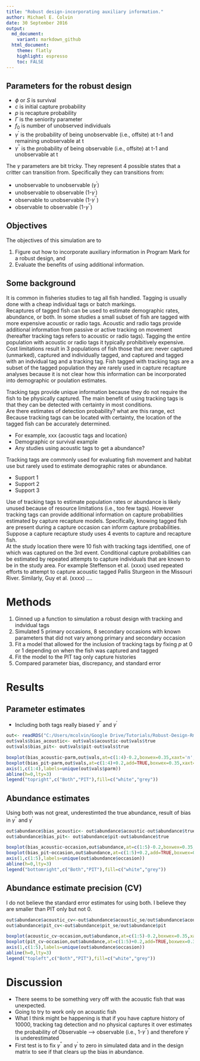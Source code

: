 ```yaml
---
title: "Robust design-incorporating auxiliary information."
author: Michael E. Colvin
date: 30 September 2016
output:
  md_document:
    variant: markdown_github
  html_document:
    theme: flatly
    highlight: espresso
    toc: FALSE
---
```




## Parameters for the robust design

* $\phi$ or $S$ is survival
* $c$ is initial capture probability
* $p$ is recapture probability
* $\Gamma$ is the seniority parameter
* $f_0$ is number of unobserved individuals
* $\gamma^{\prime}$ is the probability of being unobservable (i.e., offsite) at t-1 and remaining unobservable at t
* $\gamma^{\prime\prime}$ is the probability of being observable (i.e., offsite) at t-1 and unobservable at t

The $\gamma$ parameters are bit tricky.  They represent 4 possible states that a critter can transition from.
Specifically they can transitions from:

* unobservable to unobservable ($\gamma^{\prime}$)
* unobservable to observable (1-$\gamma^{\prime}$)
* observable to unobservable (1-$\gamma^{\prime\prime}$)
* observable to observable (1-$\gamma^{\prime\prime}$)

## Objectives

The objectives of this simulation are to

1. Figure out how to incorporate auxiliary information in Program Mark for a robust design, and
2. Evaluate the benefits of using additional information.

## Some background

It is common in fisheries studies to tag all fish handled.
Tagging is usually done with a cheap individual tags or batch markings.  
Recaptures of tagged fish can be used to estimate demographic rates, abundance, or both.
In some studies a small subset of fish are tagged with more expensive acoustic or radio tags.
Acoustic and radio tags provide additional information from passive or active tracking on movement (hereafter tracking tags refers to acoustic or radio tags).
Tagging the entire population with acoustic or radio tags it typically prohibitively expensive.
Cost limitations result in 3 populations of fish those that are: never captured (unmarked), captured and individually tagged, and captured and tagged with an indvidual tag and a tracking tag.
Fish tagged with tracking tags are a subset of the tagged population they are rarely used in capture recapture analyses because it is not clear how this information can be incorporated into demographic or poulation estimates.

Tracking tags provide unique information because they do not require the fish to be physically captured.
The main benefit of using tracking tags is that they can be detected with certainty in most conditions.  
Are there estimates of detection probability?  what are this range, ect
Because tracking tags can be located with certainty, the location of the tagged fish can be accurately determined.

* For example, xxx {acoustic tags and location}
* Demographic or survival example
* Any studies using acoustic tags to get a abundance?


Tracking tags are commonly used for evaluating fish movement and habitat use but rarely used to estimate demographic rates or abundance.  

* Support 1
* Support 2
* Support 3

Use of tracking tags to estimate population rates or abundance is likely unused because of resource limitations (i.e., too few tags).
However tracking tags can provide additional information on capture probabilities estimated by capture recapture models.
Specifically, knowing tagged fish are present during a capture occasion can inform capture probabilities.
Suppose a capture recapture study uses 4 events to capture and recapture fish.  
At the study location there were 10 fish with tracking tags identified, one of which was captured on the 3rd event.
Conditional capture probabilities can be estimated by repeated attempts to capture individuals that are known to be in the study area.
For example Steffenson et al. (xxxx) used repeated efforts to attempt to capture acoustic tagged Pallis Sturgeon in the Missouri River.
Similarly, Guy et al. (xxxx) ....


# Methods

1. Ginned up a function to simulation a robust design with tracking and indvidual tags
2. Simulated 5 primary occasions, 8 secondary occasions with known parameters that did not vary among primary and secondary occasion
3. Fit a model that allowed for the inclusion of tracking tags by fixing $p$ at 0 or 1 depending on when the fish was captured and tagged
4. Fit the model to the PIT tag only capture histories
5. Compared parameter bias, discrepancy, and standard error

# Results

## Parameter estimates

* Including both tags really biased $\gamma^{\prime\prime}$ and $\gamma^{\prime}$
```r
out<- readRDS("C:/Users/mcolvin/Google Drive/Tutorials/Robust-Design-Rmark-With-Acoustic/sim-output2.RDS")
out$vals$bias_acoustic<- out$vals$acoustic-out$vals$true
out$vals$bias_pit<- out$vals$pit-out$vals$true

boxplot(bias_acoustic~parm,out$vals,at=c(1:4)-0.2,boxwex=0.35,xaxt='n',las=1)
boxplot(bias_pit~parm,out$vals,at=c(1:4)+0.2,add=TRUE,boxwex=0.35,xaxt='n',yaxt='n',col="grey")
axis(1,c(1:4),labels=unique(out$vals$parm))
abline(h=0,lty=3)
legend("topright",c("Both","PIT"),fill=c("white","grey"))
```

## Abundance estimates

Using both was not great, underestimted the true abundance, result of bias in $\gamma^{\prime\prime}$ and $\gamma^{\prime}$

```r

out$abundance$bias_acoustic<- out$abundance$acoustic-out$abundance$true
out$abundance$bias_pit<- out$abundance$pit-out$abundance$true

boxplot(bias_acoustic~occasion,out$abundance,at=c(1:5)-0.2,boxwex=0.35,xaxt='n',las=1,ylim=c(-25,10),xlab="Occasion")
boxplot(bias_pit~occasion,out$abundance,at=c(1:5)+0.2,add=TRUE,boxwex=0.35,xaxt='n',yaxt='n',col="grey")
axis(1,c(1:5),labels=unique(out$abundance$occasion))
abline(h=0,lty=3)
legend("bottomright",c("Both","PIT"),fill=c("white","grey"))
```

## Abundance estimate precision (CV)

I do not believe the standard error estimates for using both.  I believe they are smaller than PIT only but not 0.

```r
out$abundance$acoustic_cv<-out$abundance$acoustic_se/out$abundance$acoustic
out$abundance$pit_cv<-out$abundance$pit_se/out$abundance$pit

boxplot(acoustic_cv~occasion,out$abundance,at=c(1:5)-0.2,boxwex=0.35,xaxt='n',las=1,xlab="Occasion")
boxplot(pit_cv~occasion,out$abundance,at=c(1:5)+0.2,add=TRUE,boxwex=0.35,xaxt='n',yaxt='n',col="grey")
axis(1,c(1:5),labels=unique(out$abundance$occasion))
abline(h=0,lty=3)
legend("topleft",c("Both","PIT"),fill=c("white","grey"))
```


# Discussion

* There seems to be something very off with the acoustic fish that was unexpected.
* Going to try to work only on acoustic fish
* What I think might be happening is that if you have capture history of 10000, tracking tag detection and no physical
captures it over estimates  the probability of Observable --> observable (i.e., 1-$\gamma^{\prime\prime}$) and therefore
$\gamma^{\prime\prime}$ is underestimated
* First test is to fix $\gamma^{\prime\prime}$ and $\gamma^{\prime}$ to zero in simulated data and in the design matrix to 
see if that clears up the bias in abundance.
















